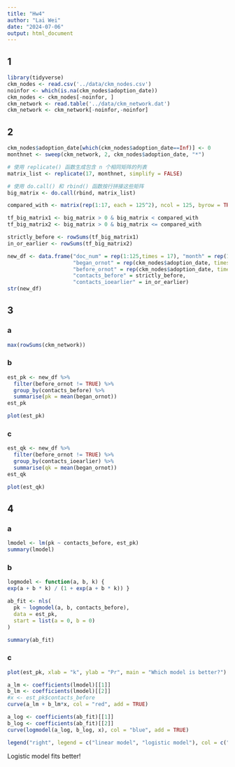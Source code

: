 ```yaml
---
title: "Hw4"
author: "Lai Wei"
date: "2024-07-06"
output: html_document
---
```


## 1

```r
library(tidyverse)
ckm_nodes <- read.csv('../data/ckm_nodes.csv')
noinfor <- which(is.na(ckm_nodes$adoption_date))
ckm_nodes <- ckm_nodes[-noinfor, ]
ckm_network <- read.table('../data/ckm_network.dat')
ckm_network <- ckm_network[-noinfor,-noinfor]
```

## 2

```r
ckm_nodes$adoption_date[which(ckm_nodes$adoption_date==Inf)] <- 0
monthnet <- sweep(ckm_network, 2, ckm_nodes$adoption_date, "*")

# 使用 replicate() 函数生成包含 n 个相同矩阵的列表
matrix_list <- replicate(17, monthnet, simplify = FALSE)

# 使用 do.call() 和 rbind() 函数按行拼接这些矩阵
big_matrix <- do.call(rbind, matrix_list)

compared_with <- matrix(rep(1:17, each = 125^2), ncol = 125, byrow = TRUE)

tf_big_matrix1 <- big_matrix > 0 & big_matrix < compared_with
tf_big_matrix2 <- big_matrix > 0 & big_matrix <= compared_with

strictly_before <- rowSums(tf_big_matrix1)
in_or_earlier <- rowSums(tf_big_matrix2)

new_df <- data.frame("doc_num" = rep(1:125,times = 17), "month" = rep(1:17, each = 125),
                     "began_ornot" = rep(ckm_nodes$adoption_date, times = 17)==rep(1:17, each = 125),
                     "before_ornot" = rep(ckm_nodes$adoption_date, times = 17)<rep(1:17, each = 125),
                     "contacts_before" = strictly_before,
                     "contacts_ioearlier" = in_or_earlier)
str(new_df)
```

## 3
### a

```r
max(rowSums(ckm_network))
```

### b

```r
est_pk <- new_df %>%
  filter(before_ornot != TRUE) %>%
  group_by(contacts_before) %>%
  summarise(pk = mean(began_ornot))
est_pk

plot(est_pk)
```

### c

```r
est_qk <- new_df %>%
  filter(before_ornot != TRUE) %>%
  group_by(contacts_ioearlier) %>%
  summarise(qk = mean(began_ornot))
est_qk

plot(est_qk)
```

## 4
### a

```r
lmodel <- lm(pk ~ contacts_before, est_pk)
summary(lmodel)
```

### b

```r
logmodel <- function(a, b, k) {
exp(a + b * k) / (1 + exp(a + b * k)) }

ab_fit <- nls(
  pk ~ logmodel(a, b, contacts_before),
  data = est_pk,
  start = list(a = 0, b = 0)
)

summary(ab_fit)
```

### c

```r
plot(est_pk, xlab = "k", ylab = "Pr", main = "Which model is better?")

a_lm <- coefficients(lmodel)[[1]]
b_lm <- coefficients(lmodel)[[2]]
#x <- est_pk$contacts_before
curve(a_lm + b_lm*x, col = "red", add = TRUE)

a_log <- coefficients(ab_fit)[[1]]
b_log <- coefficients(ab_fit)[[2]]
curve(logmodel(a_log, b_log, x), col = "blue", add = TRUE)

legend("right", legend = c("linear model", "logistic model"), col = c("red", "blue"), lty = 1, text.col =c("red", "blue"))
```
Logistic model fits better!




